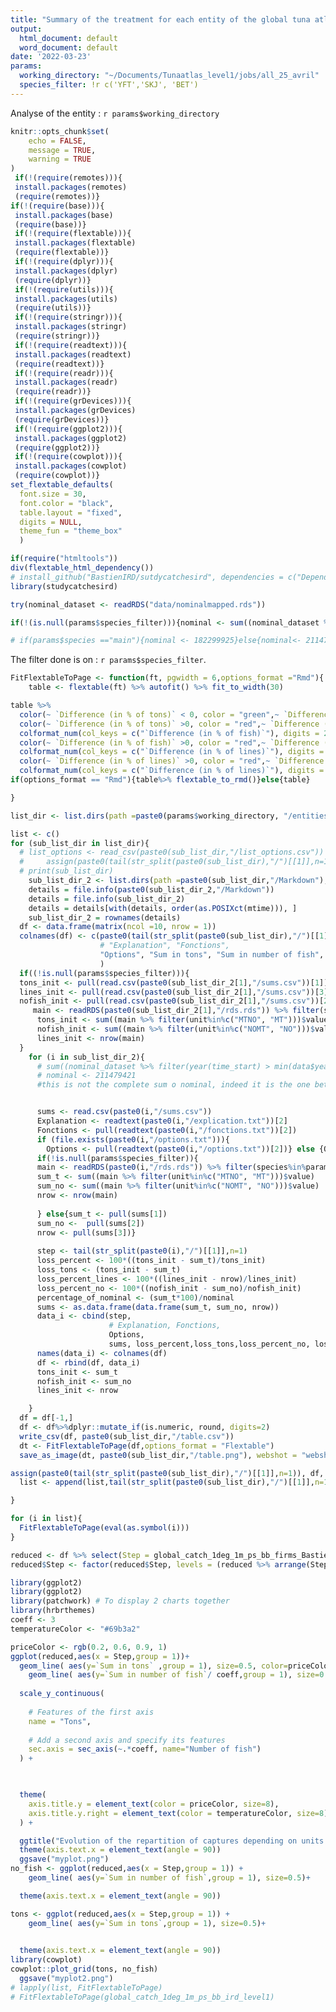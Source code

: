 ```yaml
---
title: "Summary of the treatment for each entity of the global tuna atlas"
output:
  html_document: default
  word_document: default
date: '2022-03-23'
params:
  working_directory: "~/Documents/Tunaatlas_level1/jobs/all_25_avril"
  species_filter: !r c('YFT','SKJ', 'BET')
---
```


Analyse of the entity : `r params$working_directory`

```r
knitr::opts_chunk$set(
	echo = FALSE,
	message = TRUE,
	warning = TRUE
)
 if(!(require(remotes))){ 
 install.packages(remotes) 
 (require(remotes))} 
if(!(require(base))){ 
 install.packages(base) 
 (require(base))} 
 if(!(require(flextable))){ 
 install.packages(flextable) 
 (require(flextable))} 
 if(!(require(dplyr))){ 
 install.packages(dplyr) 
 (require(dplyr))} 
 if(!(require(utils))){ 
 install.packages(utils) 
 (require(utils))} 
 if(!(require(stringr))){ 
 install.packages(stringr) 
 (require(stringr))} 
 if(!(require(readtext))){ 
 install.packages(readtext) 
 (require(readtext))} 
 if(!(require(readr))){ 
 install.packages(readr) 
 (require(readr))} 
 if(!(require(grDevices))){ 
 install.packages(grDevices) 
 (require(grDevices))} 
 if(!(require(ggplot2))){ 
 install.packages(ggplot2) 
 (require(ggplot2))} 
 if(!(require(cowplot))){ 
 install.packages(cowplot) 
 (require(cowplot))} 
set_flextable_defaults(
  font.size = 30,
  font.color = "black",
  table.layout = "fixed",
  digits = NULL,
  theme_fun = "theme_box"
  )

if(require("htmltools"))
div(flextable_html_dependency())
# install_github("BastienIRD/sutdycatchesird", dependencies = c("Depends", "Imports"))
library(studycatchesird)
```

```r
try(nominal_dataset <- readRDS("data/nominalmapped.rds"))

if(!(is.null(params$species_filter))){nominal <- sum((nominal_dataset %>% filter(species %in% params$species_filter))$value)} else {nominal <- sum(nominal_dataset$value)}

# if(params$species =="main"){nominal <- 182299925}else{nominal<- 211479421}
```

The filter done is on : `r params$species_filter`.

```r
FitFlextableToPage <- function(ft, pgwidth = 6,options_format ="Rmd"){
    table <- flextable(ft) %>% autofit() %>% fit_to_width(30)

table %>% 
  color(~ `Difference (in % of tons)` < 0, color = "green",~ `Difference (in % of tons)`) %>% 
  color(~ `Difference (in % of tons)` >0, color = "red",~ `Difference (in % of tons)`)%>% 
  colformat_num(col_keys = c("`Difference (in % of fish)`"), digits = 2) %>%   color(~ `Difference (in % of fish)` < 0, color = "green",~ `Difference (in % of fish)`) %>% 
  color(~ `Difference (in % of fish)` >0, color = "red",~ `Difference (in % of fish)`)%>% 
  colformat_num(col_keys = c("`Difference (in % of lines)`"), digits = 2) %>%color(~ `Difference (in % of lines)` < 0, color = "green",~ `Difference (in % of lines)`) %>% 
  color(~ `Difference (in % of lines)` >0, color = "red",~ `Difference (in % of lines)`)%>% 
  colformat_num(col_keys = c("`Difference (in % of lines)`"), digits = 2)
if(options_format == "Rmd"){table%>% flextable_to_rmd()}else{table}

}
```

```r
list_dir <- list.dirs(path =paste0(params$working_directory, "/entities"), full.names = TRUE, recursive = FALSE)
```

```r
list <- c()
for (sub_list_dir in list_dir){
  # list_options <- read_csv(paste0(sub_list_dir,"/list_options.csv"))
  #     assign(paste0(tail(str_split(paste0(sub_list_dir),"/")[[1]],n=1), "list_options"), list_options, envir = .GlobalEnv)
  # print(sub_list_dir)
    sub_list_dir_2 <- list.dirs(path =paste0(sub_list_dir,"/Markdown"), full.names = TRUE, recursive = FALSE)
    details = file.info(paste0(sub_list_dir_2,"/Markdown"))
    details = file.info(sub_list_dir_2)
    details = details[with(details, order(as.POSIXct(mtime))), ]
    sub_list_dir_2 = rownames(details)
  df <- data.frame(matrix(ncol =10, nrow = 1))
  colnames(df) <- c(paste0(tail(str_split(paste0(sub_list_dir),"/")[[1]],n=1)),
                    # "Explanation", "Fonctions", 
                    "Options", "Sum in tons", "Sum in number of fish", "Number of lines","Difference (in % of tons)","Difference in tons","Difference (in % of fish)", "Difference (in % of lines)", "Percentage of nominal"
                    )
  if((!is.null(params$species_filter))){
  tons_init <- pull(read.csv(paste0(sub_list_dir_2[1],"/sums.csv"))[1])
  lines_init <- pull(read.csv(paste0(sub_list_dir_2[1],"/sums.csv"))[3])
  nofish_init <- pull(read.csv(paste0(sub_list_dir_2[1],"/sums.csv"))[2])} else{
     main <- readRDS(paste0(sub_list_dir_2[1],"/rds.rds")) %>% filter(species%in%params$species_filter)
      tons_init <- sum((main %>% filter(unit%in%c("MTNO", "MT")))$value)
      nofish_init <- sum((main %>% filter(unit%in%c("NOMT", "NO")))$value)
      lines_init <- nrow(main)
  }
    for (i in sub_list_dir_2){
      # sum((nominal_dataset %>% filter(year(time_start) > min(data$year)))$value) filtered only on species presented in georefdataset filte
      # nominal <- 211479421
      #this is not the complete sum o nominal, indeed it is the one between 1950 and 2020


      sums <- read.csv(paste0(i,"/sums.csv"))
      Explanation <- readtext(paste0(i,"/explication.txt"))[2]
      Fonctions <- pull(readtext(paste0(i,"/fonctions.txt"))[2])
      if (file.exists(paste0(i,"/options.txt"))){
        Options <- pull(readtext(paste0(i,"/options.txt"))[2])} else {Options <- "Aucune"}
      if(!is.null(params$species_filter)){
      main <- readRDS(paste0(i,"/rds.rds")) %>% filter(species%in%params$species_filter)
      sum_t <- sum((main %>% filter(unit%in%c("MTNO", "MT")))$value)
      sum_no <- sum((main %>% filter(unit%in%c("NOMT", "NO")))$value)
      nrow <- nrow(main)
      
      } else{sum_t <- pull(sums[1])
      sum_no <-  pull(sums[2])
      nrow <- pull(sums[3])}
      
      step <- tail(str_split(paste0(i),"/")[[1]],n=1)
      loss_percent <- 100*((tons_init - sum_t)/tons_init)
      loss_tons <- (tons_init - sum_t)
      loss_percent_lines <- 100*((lines_init - nrow)/lines_init)
      loss_percent_no <- 100*((nofish_init - sum_no)/nofish_init)
      percentage_of_nominal <- (sum_t*100)/nominal
      sums <- as.data.frame(data.frame(sum_t, sum_no, nrow))
      data_i <- cbind(step,
                      # Explanation, Fonctions, 
                      Options,
                      sums, loss_percent,loss_tons,loss_percent_no, loss_percent_lines, percentage_of_nominal)
      names(data_i) <- colnames(df)
      df <- rbind(df, data_i)
      tons_init <- sum_t
      nofish_init <- sum_no
      lines_init <- nrow

    }
  df = df[-1,]
  df <- df%>%dplyr::mutate_if(is.numeric, round, digits=2)
  write_csv(df, paste0(sub_list_dir,"/table.csv"))
  dt <- FitFlextableToPage(df,options_format = "Flextable")
  save_as_image(dt, paste0(sub_list_dir,"/table.png"), webshot = "webshot")

assign(paste0(tail(str_split(paste0(sub_list_dir),"/")[[1]],n=1)), df, envir = .GlobalEnv)
  list <- append(list,tail(str_split(paste0(sub_list_dir),"/")[[1]],n=1))

}
```

```r
for (i in list){
  FitFlextableToPage(eval(as.symbol(i)))
}

reduced <- df %>% select(Step = global_catch_1deg_1m_ps_bb_firms_Bastien_filtering_wcpfc_at_the_end_level0, `Sum in tons`, `Sum in number of fish`, `Number of lines`)%>% mutate(Step_number = as.numeric(row_number()))
reduced$Step <- factor(reduced$Step, levels = (reduced %>% arrange(Step_number))$Step)

library(ggplot2)
library(ggplot2)
library(patchwork) # To display 2 charts together
library(hrbrthemes)
coeff <- 3
temperatureColor <- "#69b3a2"

priceColor <- rgb(0.2, 0.6, 0.9, 1)
ggplot(reduced,aes(x = Step,group = 1))+ 
  geom_line( aes(y=`Sum in tons` ,group = 1), size=0.5, color=priceColor)+geom_point( aes(y=`Sum in tons` ,group = 1)) +
    geom_line( aes(y=`Sum in number of fish`/ coeff,group = 1), size=0.5, color=temperatureColor)+geom_point( aes(y=`Sum in number of fish`/ coeff))  +
  
  scale_y_continuous(
    
    # Features of the first axis
    name = "Tons",
    
    # Add a second axis and specify its features
    sec.axis = sec_axis(~.*coeff, name="Number of fish")
  ) + 
  


  theme(
    axis.title.y = element_text(color = priceColor, size=8),
    axis.title.y.right = element_text(color = temperatureColor, size=8)
  ) +

  ggtitle("Evolution of the repartition of captures depending on units and Steps")+
  theme(axis.text.x = element_text(angle = 90))
  ggsave("myplot.png")
no_fish <- ggplot(reduced,aes(x = Step,group = 1)) +
    geom_line( aes(y=`Sum in number of fish`,group = 1), size=0.5)+

  theme(axis.text.x = element_text(angle = 90))

tons <- ggplot(reduced,aes(x = Step,group = 1)) +
    geom_line( aes(y=`Sum in tons`,group = 1), size=0.5)+

  
  theme(axis.text.x = element_text(angle = 90))
library(cowplot)
cowplot::plot_grid(tons, no_fish)
  ggsave("myplot2.png")
# lapply(list, FitFlextableToPage)
# FitFlextableToPage(global_catch_1deg_1m_ps_bb_ird_level1)
```
